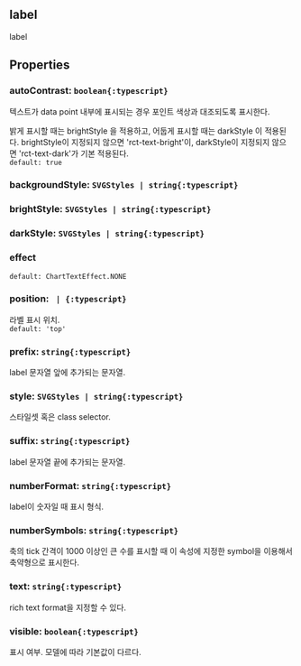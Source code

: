## label
label
## Properties

### autoContrast: `boolean{:typescript}`
텍스트가 data point 내부에 표시되는 경우 포인트 색상과 대조되도록 표시한다.


밝게 표시할 때는  brightStyle 을 적용하고,
어둡게 표시할 때는  darkStyle 이 적용된다.
brightStyle이 지정되지 않으면 'rct-text-bright'이,
darkStyle이 지정되지 않으면 'rct-text-dark'가 기본 적용된다.  
`default: true`  

### backgroundStyle: `SVGStyles | string{:typescript}`

### brightStyle: `SVGStyles | string{:typescript}`

### darkStyle: `SVGStyles | string{:typescript}`

### effect


`default: ChartTextEffect.NONE`  

### position: ` | {:typescript}`
라벨 표시 위치.  
`default: 'top'`  

### prefix: `string{:typescript}`
label 문자열 앞에 추가되는 문자열.  

### style: `SVGStyles | string{:typescript}`
스타일셋 혹은 class selector.  

### suffix: `string{:typescript}`
label 문자열 끝에 추가되는 문자열.  

### numberFormat: `string{:typescript}`
label이 숫자일 때 표시 형식.  

### numberSymbols: `string{:typescript}`
축의 tick 간격이 1000 이상인 큰 수를 표시할 때 
이 속성에 지정한 symbol을 이용해서 축약형으로 표시한다.  

### text: `string{:typescript}`
rich text format을 지정할 수 있다.  

### visible: `boolean{:typescript}`
표시 여부.
모델에 따라 기본값이 다르다.  
